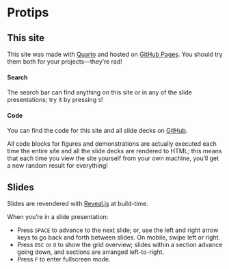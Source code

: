 # Protips

## This site

This site was made with [Quarto](https://quarto.org) and hosted on [GitHub Pages](https://pages.github.com). You should try them both for your projects—they're rad!

#### Search
The search bar can find anything on this site or in any of the slide presentations; try it by pressing `S`!

#### Code
You can find the code for this site and all slide decks on [GitHub](https://github.org/maxinelevesque/nso-24-stats).

All code blocks for figures and demonstrations are actually executed each time the entire site and all the slide decks are rendered to HTML; this means that each time you view the site yourself from your own machine, you'll get a new random result for everything!

## Slides

Slides are revendered with [Reveal.js](https://revealjs.com) at build-time.

When you're in a slide presentation:

* Press `SPACE` to advance to the next slide; or, use the left and right arrow keys to go back and forth between slides. On mobile, swipe left or right.
* Press `ESC` or `O` to show the grid overview; slides within a section advance going down, and sections are arranged left-to-right.
* Press `F` to enter fullscreen mode.